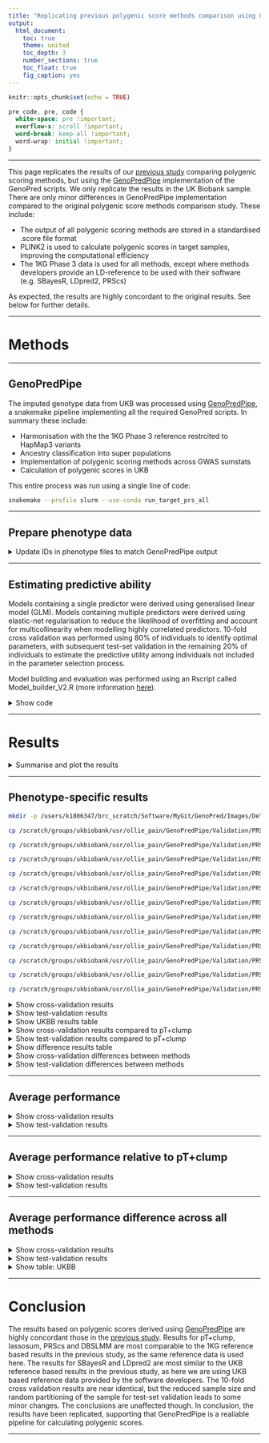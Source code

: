 ```yaml
---
title: "Replicating previous polygenic score methods comparison using GenoPred pipeline (GenoPredPipe)"
output: 
  html_document:
    toc: true
    theme: united
    toc_depth: 3
    number_sections: true
    toc_float: true
    fig_caption: yes
---
```


```r
knitr::opts_chunk$set(echo = TRUE)
```

<style>
p.caption {
  font-size: 1.5em;
}
</style>

```css
pre code, pre, code {
  white-space: pre !important;
  overflow-x: scroll !important;
  word-break: keep-all !important;
  word-wrap: initial !important;
}
```

***

This page replicates the results of our [previous study](https://doi.org/10.1371/journal.pgen.1009021) comparing polygenic scoring methods, but using the [GenoPredPipe](https://github.com/opain/GenoPred/tree/master/GenoPredPipe) implementation of the GenoPred scripts. We only replicate the results in the UK Biobank sample. There are only minor differences in GenoPredPipe implementation compared to the original polygenic score methods comparison study. These include:

* The output of all polygenic scoring methods are stored in a standardised .score file format
* PLINK2 is used to calculate polygenic scores in target samples, improving the computational efficiency
* The 1KG Phase 3 data is used for all methods, except where methods developers provide an LD-reference to be used with their software (e.g. SBayesR, LDpred2, PRScs)

As expected, the results are highly concordant to the original results. See below for further details.

***

# Methods

***

## GenoPredPipe

The imputed genotype data from UKB was processed using [GenoPredPipe](https://github.com/opain/GenoPred/tree/master/GenoPredPipe), a snakemake pipeline implementing all the required GenoPred scripts. In summary these include:

* Harmonisation with the the 1KG Phase 3 reference restrcited to HapMap3 variants
* Ancestry classification into super populations
* Implementation of polygenic scoring methods across GWAS sumstats
* Calculation of polygenic scores in UKB

This entire process was run using a single line of code:

```bash
snakemake --profile slurm --use-conda run_target_prs_all
```

***

## Prepare phenotype data

<details><summary>Update IDs in phenotype files to match GenoPredPipe output</summary>

```r
pheno<-c('Depression', 'Intelligence', 'BMI', 'Height', 'T2D', 'CAD', 'IBD', 'MultiScler', 'RheuArth', 'Breast_Cancer', 'Prostate_Cancer')

library(data.table)
project_specific_ids<-fread('/scratch/datasets/ukbiobank/ukb18177/imputed/wukb18177_imp_chr1_v3_s487296.sample')
project_specific_ids<-project_specific_ids[-1,]
project_specific_ids$row_id<-1:nrow(project_specific_ids)
project_specific_ids<-project_specific_ids[,c('ID_1','row_id'),with=F]

for(pheno_i in pheno){
  pheno_dat<-fread(paste0('/users/k1806347/brc_scratch/Data/UKBB/Phenotype/PRS_comp_subset/UKBB.',pheno_i,'.txt'))
  pheno_col<-names(pheno_dat)[3]
  pheno_dat<-merge(pheno_dat, project_specific_ids, by.x='IID', by.y='ID_1')
  pheno_dat<-pheno_dat[,c('row_id','row_id',pheno_col), with=F]
  names(pheno_dat)<-c('FID','IID',pheno_col)
  fwrite(pheno_dat, paste0('/users/k1806347/brc_scratch/Data/UKBB/Phenotype/PRS_comp_subset/UKBB.',pheno_i,'.rowID.txt'), sep=' ', na='NA')
}

```

</details>

***

## Estimating predictive ability

Models containing a single predictor were derived using generalised linear model (GLM). Models containing multiple predictors were derived using elastic-net regularisation to reduce the likelihood of overfitting and account for multicollinearity when modelling highly correlated predictors. 10-fold cross validation was performed using 80% of individuals to identify optimal parameters, with subsequent test-set validation in the remaining 20% of individuals to estimate the predictive utility among individuals not included in the parameter selection process.

Model building and evaluation was performed using an Rscript called Model_builder_V2.R (more information [here](https://github.com/opain/GenoPred/tree/master/Scripts/Model_builder)).

<details><summary>Show code</summary>
```R
pheno<-c('Depression','Intelligence','BMI','Height','T2D','CAD','IBD','MultiScler','RheuArth','Breast_Cancer','Prostate_Cancer')
gwas<-c('DEPR06','COLL01','BODY04','HEIG03','DIAB05','COAD01','CROH01','SCLE03','RHEU02','BRCA01','PRCA01')

for(i in 1:length(pheno)){
  pred_file<-NULL
  
  # pT+clump (sparse)
  pred_file<-rbind(pred_file,data.frame( predictors=paste0('/scratch/groups/ukbiobank/usr/ollie_pain/GenoPredPipe/output/ukb/prs/EUR/pt_clump/',gwas[i],'/ukb.',gwas[i],'.EUR.profiles'), 
group='pt_clump'))
  
  # lassosum
  pred_file<-rbind(pred_file,data.frame( predictors=paste0('/scratch/groups/ukbiobank/usr/ollie_pain/GenoPredPipe/output/ukb/prs/EUR/lassosum/',gwas[i],'/ukb.',gwas[i],'.EUR.profiles'), 
group='lassosum'))
  
  # PRScs
  pred_file<-rbind(pred_file,data.frame( predictors=paste0('/scratch/groups/ukbiobank/usr/ollie_pain/GenoPredPipe/output/ukb/prs/EUR/prscs/',gwas[i],'/ukb.',gwas[i],'.EUR.profiles'), 
  group='prscs'))

  # SBayesR
  pred_file<-rbind(pred_file,data.frame( predictors=paste0('/scratch/groups/ukbiobank/usr/ollie_pain/GenoPredPipe/output/ukb/prs/EUR/sbayesr/',gwas[i],'/ukb.',gwas[i],'.EUR.profiles'), 
group='sbayesr'))

  # DBSLMM
  pred_file<-rbind(pred_file,data.frame( predictors=paste0('/scratch/groups/ukbiobank/usr/ollie_pain/GenoPredPipe/output/ukb/prs/EUR/dbslmm/',gwas[i],'/ukb.',gwas[i],'.EUR.profiles'), 
group='dbslmm'))

  # LDPred2
  pred_file<-rbind(pred_file,data.frame( predictors=paste0('/scratch/groups/ukbiobank/usr/ollie_pain/GenoPredPipe/output/ukb/prs/EUR/ldpred2/',gwas[i],'/ukb.',gwas[i],'.EUR.profiles'), 
group='ldpred2'))
           
  # Write out list of predictors with groups
  dir.create(paste0('/scratch/groups/ukbiobank/usr/ollie_pain/GenoPredPipe/Validation/',pheno[i]))
  write.table(pred_file, paste0('/scratch/groups/ukbiobank/usr/ollie_pain/GenoPredPipe/Validation/',pheno[i],'/UKBB.w_hm3.',gwas[i],'.EUR-PRSs.AllMethodComp.predictor_groups'), row.names=F, col.names=T, quote=F)
}

```

```bash
# Run Model_builder_V2.R
pheno=$(echo Depression Intelligence BMI Height T2D CAD IBD MultiScler RheuArth Breast_Cancer Prostate_Cancer)
gwas=$(echo DEPR06 COLL01 BODY04 HEIG03 DIAB05 COAD01 CROH01 SCLE03 RHEU02 BRCA01 PRCA01)
prev=$(echo 0.15 NA NA NA 0.05 0.03 0.013 0.00164 0.005 0.125 0.125)

# 1KG reference
for i in $(seq 1 11);do
pheno_i=$(echo ${pheno} | cut -f ${i} -d ' ')
gwas_i=$(echo ${gwas} | cut -f ${i} -d ' ')
prev_i=$(echo ${prev} | cut -f ${i} -d ' ')

sbatch --mem 30G -n 3 -p brc,shared /users/k1806347/brc_scratch/Software/Rscript.sh /users/k1806347/brc_scratch/Software/MyGit/GenoPred/Scripts/Model_builder/Model_builder_V2.R \
  --pheno /users/k1806347/brc_scratch/Data/UKBB/Phenotype/PRS_comp_subset/UKBB.${pheno_i}.rowID.txt \
  --out /scratch/groups/ukbiobank/usr/ollie_pain/GenoPredPipe/Validation/${pheno_i}/UKBB.w_hm3.${gwas_i}.EUR-PRSs.AllMethodComp \
  --n_core 3 \
  --compare_predictors T \
  --assoc T \
  --outcome_pop_prev ${prev_i} \
  --predictors /scratch/groups/ukbiobank/usr/ollie_pain/GenoPredPipe/Validation/${pheno_i}/UKBB.w_hm3.${gwas_i}.EUR-PRSs.AllMethodComp.predictor_groups
done

```
</details>

***

# Results

<details><summary>Summarise and plot the results</summary>

```R

meta_res_eval<-NULL
meta_res_comp<-NULL
meta_res_eval_plots_cross<-list()
meta_res_eval_plots_indep<-list()
meta_res_eval_diff_plots_cross<-list()
meta_res_eval_diff_plots_indep<-list()
meta_res_eval_diff_matrix_cross<-list()
meta_res_eval_diff_matrix_indep<-list()

pheno<-c('Depression','Intelligence','Height','BMI','T2D','CAD','IBD', 'MultiScler','RheuArth','Prostate_Cancer','Breast_Cancer')
gwas<-c('DEPR06','COLL01','HEIG03','BODY04','DIAB05','COAD01','CROH01','SCLE03','RHEU02','PRCA01','BRCA01')

##################
# Organise, make tables and figures for per phenotype results
##################

res_eval<-NULL
res_comp<-NULL
res_eval_plots_cross<-list()
res_eval_plots_indep<-list()
res_eval_diff_plots_cross<-list()
res_eval_diff_plots_indep<-list()
res_eval_diff_matrix_cross<-list()
res_eval_diff_matrix_indep<-list()
for(i in 1:length(pheno)){
  res_eval_i<-read.table(paste0('/scratch/groups/ukbiobank/usr/ollie_pain/GenoPredPipe/Validation/',pheno[i],'/UKBB.w_hm3.',gwas[i],'.EUR-PRSs.AllMethodComp.pred_eval.txt'), header=T, stringsAsFactors=F)

  res_comp_i<-read.table(paste0('/scratch/groups/ukbiobank/usr/ollie_pain/GenoPredPipe/Validation/',pheno[i],'/UKBB.w_hm3.',gwas[i],'.EUR-PRSs.AllMethodComp.pred_comp.txt'), header=T, stringsAsFactors=F)

  # Idenitfy model names for 10FCVal, multi-PRS and pseudoval
  selected_models<-NULL
  
  ##
  # pT+clump (sparse)
  ##
  
  # Identify best pT in 10FCVal
  res_eval_i_per_pT<-res_eval_i[grepl('pt.clump.PredFile', res_eval_i$Model),]
  selected_models<-rbind(selected_models,data.frame(Test='pT+clump.10FCVal', Label=
  res_eval_i_per_pT[res_eval_i_per_pT$CrossVal_R == max(res_eval_i_per_pT$CrossVal_R),]$Model[1]))

  # Identify multi pT
  selected_models<-rbind(selected_models,data.frame(Test='pT+clump.MultiPRS', Label='pt.clump'))

  ##
  # lassosum
  ##
  
  # Identify best pT in 10FCVal
  res_eval_i_per_lassosum<-res_eval_i[grepl('lassosum.PredFile', res_eval_i$Model),]
  selected_models<-rbind(selected_models,data.frame(Test='lassosum.10FCVal', Label=
  res_eval_i_per_lassosum[res_eval_i_per_lassosum$CrossVal_R == max(res_eval_i_per_lassosum$CrossVal_R),]$Model[1]))

  # Identify multi pT
  selected_models<-rbind(selected_models,data.frame(Test='lassosum.MultiPRS', Label='lassosum'))

  # Identify pseudoVal
  lassosum_val<-read.table(paste0('/scratch/groups/ukbiobank/usr/ollie_pain/GenoPredPipe/GenoPred/GenoPredPipe/resources/data/1kg/prs_score_files/lassosum/',gwas[i],'/1KGPhase3.w_hm3.',gwas[i],'.log'), sep='&')
  lassosum_val_s<-as.numeric(gsub('s = ','',lassosum_val$V1[grepl('s = ',lassosum_val$V1)]))
  lassosum_val_lambda<-as.numeric(gsub('lambda =','',lassosum_val$V1[grepl('lambda =',lassosum_val$V1)]))
  lassosum_val_param<-paste0('s',lassosum_val_s,'.lambda',lassosum_val_lambda)
  lassosum_val_param<-substr(lassosum_val_param, 1, nchar(lassosum_val_param)-1) 

  selected_models<-rbind(selected_models,data.frame(Test='lassosum.PseudoVal', Label=res_eval_i[grepl(lassosum_val_param, res_eval_i$Model),]$Model[1]))
  
  ##
  # PRScs
  ##
  
  # Identify best pT in 10FCVal
  res_eval_i_per_PRScs<-res_eval_i[grepl('prscs.PredFile', res_eval_i$Model),]
  res_eval_i_per_PRScs<-res_eval_i_per_PRScs[!grepl('phiauto', res_eval_i_per_PRScs$Model),]
  selected_models<-rbind(selected_models,data.frame(Test='PRScs.10FCVal', Label=res_eval_i_per_PRScs[res_eval_i_per_PRScs$CrossVal_R == max(res_eval_i_per_PRScs$CrossVal_R),]$Model[1]))

  # Identify multi pT
  selected_models<-rbind(selected_models,data.frame(Test='PRScs.MultiPRS', Label='prscs'))

  # Identify pseudoval
  res_eval_i_per_PRScs<-res_eval_i[grepl('prscs.PredFile', res_eval_i$Model),]
  res_eval_i_per_PRScs<-res_eval_i_per_PRScs[grepl('phi.auto', res_eval_i_per_PRScs$Model),]
  selected_models<-rbind(selected_models,data.frame(Test='PRScs.PseudoVal', Label=res_eval_i_per_PRScs$Model[1]))

  ##
  # SBayesR
  ##
  
  # Identify PseudoVal
  selected_models<-rbind(selected_models,data.frame(Test='SBayesR.PseudoVal', Label='sbayesr'))

  ##
  # LDPred2
  ##
  
  # Identify best pT in 10FCVal
  res_eval_i_per_LDPred2<-res_eval_i[grepl('ldpred2.PredFile', res_eval_i$Model),]
  res_eval_i_per_LDPred2<-res_eval_i_per_LDPred2[!grepl('beta.inf|beta.auto', res_eval_i_per_LDPred2$Model),]
  selected_models<-rbind(selected_models,data.frame(Test='LDpred2.10FCVal', Label=res_eval_i_per_LDPred2[res_eval_i_per_LDPred2$CrossVal_R == max(res_eval_i_per_LDPred2$CrossVal_R),]$Model[1]))

  # Identify multi pT
  selected_models<-rbind(selected_models,data.frame(Test='LDpred2.MultiPRS', Label='ldpred2'))

  # Identify pseudoval
  res_eval_i_per_LDPred2<-res_eval_i[grepl('ldpred2.PredFile', res_eval_i$Model),]
  res_eval_i_per_LDPred2<-res_eval_i_per_LDPred2[grepl('beta.inf', res_eval_i_per_LDPred2$Model),]
  selected_models<-rbind(selected_models,data.frame(Test='LDpred2.Inf', Label=res_eval_i_per_LDPred2$Model))

  res_eval_i_per_LDPred2<-res_eval_i[grepl('ldpred2.PredFile', res_eval_i$Model),]
  res_eval_i_per_LDPred2<-res_eval_i_per_LDPred2[grepl('beta.auto', res_eval_i_per_LDPred2$Model),]
  selected_models<-rbind(selected_models,data.frame(Test='LDpred2.PseudoVal', Label=res_eval_i_per_LDPred2$Model))

  ##
  # DBSLMM
  ##
  
  # Identify PseudoVal
  selected_models<-rbind(selected_models,data.frame(Test='DBSLMM.PseudoVal', Label='dbslmm'))

  ##
  # All methods
  ##
  
  selected_models<-rbind(selected_models,data.frame(Test='All.MultiPRS', Label='All'))

  ###
  # Subset selected models and format
  ###
  
  # Eval
  selected_models$Label_2<-paste0(gsub('_group','',selected_models$Label),'_group')
  res_eval_i_select<-res_eval_i[(res_eval_i$Model %in% selected_models$Label_2),]
  res_eval_i_select<-merge(res_eval_i_select, selected_models[c('Test','Label_2')], by.x='Model',by.y='Label_2')
  res_eval_i_select$Phenotype<-pheno[i]
  if(sum(names(res_eval_i_select) == 'CrossVal_OR') == 0){
    res_eval_i_select$CrossVal_OR<-NA
    res_eval_i_select$CrossVal_LowCI<-NA
    res_eval_i_select$CrossVal_HighCI<-NA
    res_eval_i_select$Cross_LiabR2<-NA
    res_eval_i_select$Cross_AUC<-NA
    res_eval_i_select$CrossVal_Ncas<-NA
    res_eval_i_select$CrossVal_Ncon<-NA
    
    res_eval_i_select$IndepVal_OR<-NA
    res_eval_i_select$IndepVal_LowCI<-NA
    res_eval_i_select$IndepVal_HighCI<-NA
    res_eval_i_select$Indep_LiabR2<-NA
    res_eval_i_select$Indep_AUC<-NA
    res_eval_i_select$IndepVal_Ncas<-NA
    res_eval_i_select$IndepVal_Ncon<-NA
  }
  
  res_eval_i_select<-res_eval_i_select[c('Phenotype','Test',"CrossVal_R","CrossVal_R_SE",'CrossVal_OR','CrossVal_LowCI','CrossVal_HighCI','Cross_LiabR2','Cross_AUC','CrossVal_pval','CrossVal_N','CrossVal_Ncas','CrossVal_Ncon',"IndepVal_R","IndepVal_R_SE",'IndepVal_OR','IndepVal_LowCI','IndepVal_HighCI','Indep_LiabR2','Indep_AUC','IndepVal_pval','IndepVal_N','IndepVal_Ncas','IndepVal_Ncon')]
  
  res_eval<-rbind(res_eval,res_eval_i_select)
  
  # Comp
  selected_models$Label_3<-gsub('_group','',selected_models$Label)
  res_comp_i_select<-res_comp_i[(res_comp_i$Model_1 %in% selected_models$Label_3) & (res_comp_i$Model_2 %in% selected_models$Label_3),]
  res_comp_i_select<-merge(res_comp_i_select, selected_models[c('Test','Label_3')], by.x='Model_1',by.y='Label_3')
  names(res_comp_i_select)[names(res_comp_i_select) == 'Test']<-'Model_1_Test'
  res_comp_i_select<-merge(res_comp_i_select, selected_models[c('Test','Label_3')], by.x='Model_2',by.y='Label_3')
  names(res_comp_i_select)[names(res_comp_i_select) == 'Test']<-'Model_2_Test'
  res_comp_i_select$Label<-NULL
  res_comp_i_select$Phenotype<-pheno[i]
  res_comp_i_select<-res_comp_i_select[c('Phenotype','Model_1_Test','Model_2_Test','Model_1_Cross_R','Model_2_Cross_R','Cross_R_diff','Cross_R_diff_pval','Model_1_Indep_R','Model_2_Indep_R','Indep_R_diff','Indep_R_diff_pval')]

  res_comp<-rbind(res_comp,res_comp_i_select)
  
  ###
  # Create plot showing performance of each method
  ###
  
  library(ggplot2)
  library(cowplot)
  
  res_eval_i_select$Method<-gsub('\\..*','',res_eval_i_select$Test)
  res_eval_i_select$Model<-gsub('.*\\.','',res_eval_i_select$Test)
  
  res_eval_i_select$Method<-factor(res_eval_i_select$Method, levels=c('pT+clump','lassosum','PRScs','SBayesR','LDpred2','DBSLMM','All'))
  res_eval_i_select$Model<-factor(res_eval_i_select$Model, levels=c('10FCVal','MultiPRS','PseudoVal','Inf'))
  
  res_eval_plots_cross[[pheno[i]]] <- ggplot( res_eval_i_select, aes(x=Method, y=CrossVal_R, fill=Model)) +
                        geom_bar(stat="identity", position=position_dodge(preserve = "single"), width = 0.7) +
                        geom_errorbar(aes(ymin=CrossVal_R-CrossVal_R_SE, ymax=CrossVal_R+CrossVal_R_SE), width=.2, position=position_dodge(width = 0.7, preserve = "single")) +
                        labs(y="Correlation (SE)", x='', title=pheno[i]) +
                        coord_cartesian(ylim=c(min(res_eval_i_select$CrossVal_R[res_eval_i_select$Phenotype==pheno[i]])-0.02, max(res_eval_i_select$CrossVal_R[res_eval_i_select$Phenotype==pheno[i]])+0.025), clip="on") +
                        theme_half_open() +
              				  theme(axis.text.x = element_text(angle = 45, hjust = 1)) +
                        background_grid(major = 'y', minor = 'y') +
                        theme(legend.position="top", legend.title = element_blank(), legend.box="vertical", legend.margin=margin()) +
                        guides(fill=guide_legend(nrow=2))
              				  
  res_eval_plots_indep[[pheno[i]]] <- ggplot( res_eval_i_select, aes(x=Method, y=IndepVal_R, fill=Model)) +
                        geom_bar(stat="identity", position=position_dodge(preserve = "single"), width = 0.7) +
                        geom_errorbar(aes(ymin=IndepVal_R-IndepVal_R_SE, ymax=IndepVal_R+IndepVal_R_SE), width=.2, position=position_dodge(width = 0.7, preserve = "single")) +
                        labs(y="Correlation (SE)", x='', title=pheno[i]) +
                        coord_cartesian(ylim=c(min(res_eval_i_select$IndepVal_R[res_eval_i_select$Phenotype==pheno[i]])-0.02, max(res_eval_i_select$IndepVal_R[res_eval_i_select$Phenotype==pheno[i]])+0.025), clip="on") +
                        theme_half_open() +
              				  theme(axis.text.x = element_text(angle = 45, hjust = 1)) +
                        background_grid(major = 'y', minor = 'y') +
                        theme(legend.position="top", legend.title = element_blank(), legend.box="vertical", legend.margin=margin()) +
                        guides(fill=guide_legend(nrow=2))

  ###
  # Create plot showing performance of each method compared to pT+clump
  ###

  res_eval_i_select$CrossVal_R_diff<-res_eval_i_select$CrossVal_R-res_eval_i_select$CrossVal_R[res_eval_i_select$Test == "pT+clump.10FCVal"]
  
  res_eval_diff_plots_cross[[pheno[i]]] <- ggplot( res_eval_i_select, aes(x=Method, y=CrossVal_R_diff, fill=Model)) +
                        geom_bar(stat="identity", position=position_dodge(preserve = "single"), width = 0.7) +
                        geom_errorbar(aes(ymin=CrossVal_R_diff-CrossVal_R_SE, ymax=CrossVal_R_diff+CrossVal_R_SE), width=.2, position=position_dodge(width = 0.7, preserve = "single")) +
                        labs(y="Correlation (SE)", x='', title=pheno[i]) +
                        coord_cartesian(ylim=c(min(res_eval_i_select$CrossVal_R_diff[res_eval_i_select$Phenotype==pheno[i]])-0.02, max(res_eval_i_select$CrossVal_R_diff[res_eval_i_select$Phenotype==pheno[i]])+0.025), clip="on") +
                        theme_half_open() +
              				  theme(axis.text.x = element_text(angle = 45, hjust = 1)) +
                        background_grid(major = 'y', minor = 'y') +
                        theme(legend.position="top", legend.title = element_blank(), legend.box="vertical", legend.margin=margin()) +
                        guides(fill=guide_legend(nrow=2))
  
  res_eval_i_select$IndepVal_R_diff<-res_eval_i_select$IndepVal_R-res_eval_i_select$IndepVal_R[res_eval_i_select$Test == "pT+clump.10FCVal"]
            				  
  res_eval_diff_plots_indep[[pheno[i]]] <- ggplot( res_eval_i_select, aes(x=Method, y=IndepVal_R_diff, fill=Model)) +
                        geom_bar(stat="identity", position=position_dodge(preserve = "single"), width = 0.7) +
                        geom_errorbar(aes(ymin=IndepVal_R_diff-IndepVal_R_SE, ymax=IndepVal_R_diff+IndepVal_R_SE), width=.2, position=position_dodge(width = 0.7, preserve = "single")) +
                        labs(y="Correlation (SE)", x='', title=pheno[i]) +
                        coord_cartesian(ylim=c(min(res_eval_i_select$IndepVal_R_diff[res_eval_i_select$Phenotype==pheno[i]])-0.02, max(res_eval_i_select$IndepVal_R_diff[res_eval_i_select$Phenotype==pheno[i]])+0.025), clip="on") +
                        theme_half_open() +
              				  theme(axis.text.x = element_text(angle = 45, hjust = 1)) +
                        background_grid(major = 'y', minor = 'y') +
                        theme(legend.position="top", legend.title = element_blank(), legend.box="vertical", legend.margin=margin()) +
                        guides(fill=guide_legend(nrow=2))

  ###
  # Create plot showing matrix of differences with significance
  ###

  library(reshape2)
  
  res_comp_i_select$Cross_R_diff[res_comp_i_select$Model_1_Test == res_comp_i_select$Model_2_Test]<-NA
  res_comp_i_select$Indep_R_diff[res_comp_i_select$Model_1_Test == res_comp_i_select$Model_2_Test]<-NA

  res_comp_i_select$Cross_R_diff_catagory<-'NA'
  res_comp_i_select$Cross_R_diff_catagory[res_comp_i_select$Cross_R_diff < -0.002]<-'-0.025 - -0.002'
  res_comp_i_select$Cross_R_diff_catagory[res_comp_i_select$Cross_R_diff < -0.025]<-'-0.08 - -0.025'
  res_comp_i_select$Cross_R_diff_catagory[res_comp_i_select$Cross_R_diff < -0.08]<-'< -0.08'
  res_comp_i_select$Cross_R_diff_catagory[res_comp_i_select$Cross_R_diff > -0.002 & res_comp_i_select$Cross_R_diff < 0.002]<-'-0.002 - 0.002'
  res_comp_i_select$Cross_R_diff_catagory[res_comp_i_select$Cross_R_diff > 0.002]<-'0.002 - 0.025'
  res_comp_i_select$Cross_R_diff_catagory[res_comp_i_select$Cross_R_diff > 0.025]<-'0.025 - 0.08'
  res_comp_i_select$Cross_R_diff_catagory[res_comp_i_select$Cross_R_diff > 0.08]<-'> 0.08'
  
  res_comp_i_select$Cross_R_diff_catagory<-factor(res_comp_i_select$Cross_R_diff_catagory, level=rev(c('< -0.08','-0.08 - -0.025','-0.025 - -0.002','-0.002 - 0.002','0.002 - 0.025','0.025 - 0.08','> 0.08')))

  res_comp_i_select$Indep_R_diff_catagory<-'NA'
  res_comp_i_select$Indep_R_diff_catagory[res_comp_i_select$Indep_R_diff < -0.002]<-'-0.025 - -0.002'
  res_comp_i_select$Indep_R_diff_catagory[res_comp_i_select$Indep_R_diff < -0.025]<-'-0.08 - -0.025'
  res_comp_i_select$Indep_R_diff_catagory[res_comp_i_select$Indep_R_diff < -0.08]<-'< -0.08'
  res_comp_i_select$Indep_R_diff_catagory[res_comp_i_select$Indep_R_diff > -0.002 & res_comp_i_select$Indep_R_diff < 0.002]<-'-0.002 - 0.002'
  res_comp_i_select$Indep_R_diff_catagory[res_comp_i_select$Indep_R_diff > 0.002]<-'0.002 - 0.025'
  res_comp_i_select$Indep_R_diff_catagory[res_comp_i_select$Indep_R_diff > 0.025]<-'0.025 - 0.08'
  res_comp_i_select$Indep_R_diff_catagory[res_comp_i_select$Indep_R_diff > 0.08]<-'> 0.08'
  
  res_comp_i_select$Indep_R_diff_catagory<-factor(res_comp_i_select$Indep_R_diff_catagory, level=rev(c('< -0.08','-0.08 - -0.025','-0.025 - -0.002','-0.002 - 0.002','0.002 - 0.025','0.025 - 0.08','> 0.08')))

  res_comp_i_select$cross_star<-' '
  res_comp_i_select$cross_star[res_comp_i_select$Cross_R_diff_pval < 0.05]<-'*'
  res_comp_i_select$cross_star[res_comp_i_select$Cross_R_diff_pval < 1e-3]<-'**'
  res_comp_i_select$cross_star[res_comp_i_select$Cross_R_diff_pval < 1e-6]<-'***'

  res_comp_i_select$indep_star<-' '
  res_comp_i_select$indep_star[res_comp_i_select$Indep_R_diff_pval < 0.05]<-'*'
  res_comp_i_select$indep_star[res_comp_i_select$Indep_R_diff_pval < 1e-3]<-'**'
  res_comp_i_select$indep_star[res_comp_i_select$Indep_R_diff_pval < 1e-6]<-'***'

  
  library(RColorBrewer)
  res_eval_diff_matrix_cross[[pheno[i]]]<-ggplot(data = res_comp_i_select, aes(Model_2_Test, Model_1_Test, fill=Cross_R_diff_catagory))+
   geom_tile(color = "white")+
   labs(y='Test', x='Comparison', title=pheno[i], fill='R difference') +
    theme_minimal()+ 
   theme(axis.text.x = element_text(angle = 45, vjust = 1, 
      size = 8, hjust = 1))+
   coord_fixed() +
  geom_text(data=res_comp_i_select, aes(Model_2_Test, Model_1_Test, label = cross_star), color = "black", size = 4, angle = 0, vjust=0.8) +
  scale_fill_brewer(breaks = levels(res_comp_i_select$Indep_R_diff_catagory), palette = "RdBu", drop=F, na.value='grey')

  res_eval_diff_matrix_indep[[pheno[i]]]<-ggplot(data = res_comp_i_select, aes(Model_2_Test, Model_1_Test, fill=Indep_R_diff_catagory))+
   geom_tile(color = "white")+
   labs(y='Test', x='Comparison', title=pheno[i], fill='R difference') +
   theme_minimal()+ 
   theme(axis.text.x = element_text(angle = 45, vjust = 1, 
   size = 8, hjust = 1))+
   coord_fixed() +
  geom_text(data=res_comp_i_select, aes(Model_2_Test, Model_1_Test, label = indep_star), color = "black", size = 4, angle = 0, vjust=0.8) +
  scale_fill_brewer(breaks = levels(res_comp_i_select$Indep_R_diff_catagory), palette = "RdBu", drop=F, na.value='grey')
}

write.csv(res_eval, '/scratch/groups/ukbiobank/usr/ollie_pain/GenoPredPipe/Validation/PRS_method_comp_GenoPredPipe.csv', row.names=F, quote=F)

write.csv(res_comp, '/scratch/groups/ukbiobank/usr/ollie_pain/GenoPredPipe/Validation/PRS_method_comp_GenoPredPipe_diff.csv', row.names=F, quote=F)

png('/scratch/groups/ukbiobank/usr/ollie_pain/GenoPredPipe/Validation/PRS_method_comp_CrossVal_GenoPredPipe.png', units='px', res=300, width=2450, height=1000*ceiling(length(res_eval_plots_cross)/2))
print(plot_grid(plotlist=res_eval_plots_cross, ncol = 2))
dev.off()

png('/scratch/groups/ukbiobank/usr/ollie_pain/GenoPredPipe/Validation/PRS_method_comp_IndepVal_GenoPredPipe.png', units='px', res=300, width=2450, height=1000*ceiling(length(res_eval_plots_cross)/2))
print(plot_grid(plotlist=res_eval_plots_indep, ncol = 2))
dev.off()

png('/scratch/groups/ukbiobank/usr/ollie_pain/GenoPredPipe/Validation/PRS_method_comp_pTDiff_CrossVal_GenoPredPipe.png', units='px', res=300, width=2450, height=1000*ceiling(length(res_eval_plots_cross)/2))
print(plot_grid(plotlist=res_eval_diff_plots_cross, ncol = 2))
dev.off()

png('/scratch/groups/ukbiobank/usr/ollie_pain/GenoPredPipe/Validation/PRS_method_comp_pTDiff_IndepVal_GenoPredPipe.png', units='px', res=300, width=2450, height=1000*ceiling(length(res_eval_plots_cross)/2))
print(plot_grid(plotlist=res_eval_diff_plots_indep, ncol = 2))
dev.off()

png('/scratch/groups/ukbiobank/usr/ollie_pain/GenoPredPipe/Validation/PRS_method_comp_GenoPredPipe_diff_CrossVal.png', units='px', res=300, width=2450, height=1750*length(res_eval_diff_matrix_cross))
print(plot_grid(plotlist=res_eval_diff_matrix_cross, ncol = 1))
dev.off()

png('/scratch/groups/ukbiobank/usr/ollie_pain/GenoPredPipe/Validation/PRS_method_comp_GenoPredPipe_diff_IndepVal.png', units='px', res=300, width=2450, height=1750*length(res_eval_diff_matrix_cross))
print(plot_grid(plotlist=res_eval_diff_matrix_indep, ncol = 1))
dev.off()

###################
# Average results across phenotypes, creates tables and figures
###################

res_eval$Method<-gsub('\\..*','',res_eval$Test)
res_eval$Model<-gsub('.*\\.','',res_eval$Test)

res_eval$Phenotype<-factor(res_eval$Phenotype, level=unique(res_eval$Phenotype))
res_eval$Method<-factor(res_eval$Method, level=c("pT+clump",'lassosum','PRScs','SBayesR','LDpred2','DBSLMM','All'))
res_eval$Model<-factor(res_eval$Model, level=c('10FCVal','MultiPRS','PseudoVal','Inf'))

res_eval<-res_eval[order(res_eval$Phenotype, res_eval$Method, res_eval$Model),]

library(data.table)

for(pheno_i in 1:length(pheno)){
  if(pheno_i==1){
    pheno_i_dat<-fread(paste0('/users/k1806347/brc_scratch/Data/UKBB/Phenotype/PRS_comp_subset/UKBB.',pheno[pheno_i],'.rowID.txt'))
    names(pheno_i_dat)[3]<-pheno[pheno_i]
    pheno_dat<-pheno_i_dat
  } else {
    pheno_i_dat<-fread(paste0('/users/k1806347/brc_scratch/Data/UKBB/Phenotype/PRS_comp_subset/UKBB.',pheno[pheno_i],'.rowID.txt'))
    names(pheno_i_dat)[3]<-pheno[pheno_i]
    pheno_dat<-merge(pheno_dat, pheno_i_dat, by=c('FID','IID'), all=T)
  }
}

# Calculate corelation between all phenotypes
cors<-abs(cor(as.matrix(pheno_dat[,-1:-2]), use='p'))
cors<-cors[unique(res_eval$Phenotype,),unique(res_eval$Phenotype,)]
cors[is.na(cors)]<-0

# Run aggregate function
library(MAd)
meta_res_eval<-NULL
for(i in unique(res_eval$Test)){
  res_eval_i<-res_eval[res_eval$Test == i,]
  res_eval_i$Sample<-'Target'
  
  cors_i<-cors[(dimnames(cors)[[1]] %in% res_eval_i$Phenotype),(dimnames(cors)[[1]] %in% res_eval_i$Phenotype)]

  CrossVal_agg_res_eval_i<-agg(id=Sample, es=CrossVal_R, var=CrossVal_R_SE^2, cor=cors_i, method="BHHR", mod=NULL, data=res_eval_i)
  IndepVal_agg_res_eval_i<-agg(id=Sample, es=IndepVal_R, var=IndepVal_R_SE^2, cor=cors_i, method="BHHR", mod=NULL, data=res_eval_i)

  meta_res_eval<-rbind(meta_res_eval, data.frame(  Test=i,
                                         CrossVal_R=CrossVal_agg_res_eval_i$es[1],
                                         CrossVal_R_SE=sqrt(CrossVal_agg_res_eval_i$var[1]),
                                         IndepVal_R=IndepVal_agg_res_eval_i$es[1],
                                         IndepVal_R_SE=sqrt(IndepVal_agg_res_eval_i$var[1])))
}

# Calculate difference between methods and p-value using aggregate
# Truncate difference p-values to stop 0 values
res_comp$Cross_R_diff_pval[res_comp$Cross_R_diff_pval == 0]<-1e-320
res_comp$Indep_R_diff_pval[res_comp$Indep_R_diff_pval == 0]<-1e-320

meta_res_diff<-NULL
for(i in unique(res_eval$Test)){
  for(k in unique(res_eval$Test)){
    meta_res_eval_i<-meta_res_eval[meta_res_eval$Test == i,]
    meta_res_eval_k<-meta_res_eval[meta_res_eval$Test == k,]

    res_comp_i_k<-res_comp[res_comp$Model_1_Test == i & res_comp$Model_2_Test == k,]
    
    # Calculate diff SE based on p-value
    for(j in 1:dim(res_comp_i_k)[1]){
      if(res_comp_i_k$Cross_R_diff_pval[j] == 1){
        res_comp_i_k$Cross_R_diff_pval[j]<-1-0.001
      }
      if(res_comp_i_k$Indep_R_diff_pval[j] == 1){
        res_comp_i_k$Indep_R_diff_pval[j]<-1-0.001
      }
    }

    res_comp_i_k$Cross_R_diff_z<-qnorm(res_comp_i_k$Cross_R_diff_pval/2)
    res_comp_i_k$Cross_R_diff_SE<-res_comp_i_k$Cross_R_diff/res_comp_i_k$Cross_R_diff_z

    res_comp_i_k$Indep_R_diff_z<-qnorm(res_comp_i_k$Indep_R_diff_pval/2)
    res_comp_i_k$Indep_R_diff_SE<-res_comp_i_k$Indep_R_diff/res_comp_i_k$Indep_R_diff_z
    
    res_comp_i_k$Sample<-'A'
    
    cors_i<-cors[(dimnames(cors)[[1]] %in% res_comp_i_k$Phenotype),(dimnames(cors)[[1]] %in% res_comp_i_k$Phenotype)]

    CrossVal_agg_res_comp_i_k<-agg(id=Sample, es=Cross_R_diff, var=Cross_R_diff_SE^2, cor=cors_i, method="BHHR", mod=NULL, data=res_comp_i_k)
    
    IndepVal_agg_res_eval_i<-agg(id=Sample, es=Indep_R_diff, var=Indep_R_diff_SE^2, cor=cors_i, method="BHHR", mod=NULL, data=res_comp_i_k)
  
    meta_res_diff<-rbind(meta_res_diff, data.frame(Test_ref=i,
                                                   Test_targ=k,
                                                   CrossVal_R_diff=CrossVal_agg_res_comp_i_k$es[1],
                                                   CrossVal_R_diff_SE=sqrt(CrossVal_agg_res_comp_i_k$var[1]),
                                                   IndepVal_R_diff=IndepVal_agg_res_eval_i$es[1],
                                                   IndepVal_R_diff_SE=sqrt(IndepVal_agg_res_eval_i$var[1])))
  }
}
                                         
meta_res_diff$CrossVal_R_diff_Z<-meta_res_diff$CrossVal_R_diff/meta_res_diff$CrossVal_R_diff_SE
meta_res_diff$CrossVal_R_diff_P<-2*pnorm(-abs(meta_res_diff$CrossVal_R_diff_Z))              
meta_res_diff$IndepVal_R_diff_Z<-meta_res_diff$IndepVal_R_diff/meta_res_diff$IndepVal_R_diff_SE
meta_res_diff$IndepVal_R_diff_P<-2*pnorm(-abs(meta_res_diff$IndepVal_R_diff_Z))              
meta_res_diff<-meta_res_diff[,c("Test_ref","Test_targ","CrossVal_R_diff","CrossVal_R_diff_Z","CrossVal_R_diff_P","IndepVal_R_diff","IndepVal_R_diff_Z","IndepVal_R_diff_P")]

meta_res_diff$CrossVal_R_diff_Z[meta_res_diff$CrossVal_R_diff == 0]<-0
meta_res_diff$CrossVal_R_diff_P[meta_res_diff$CrossVal_R_diff == 0]<-1
meta_res_diff$IndepVal_R_diff_Z[meta_res_diff$IndepVal_R_diff == 0]<-0
meta_res_diff$IndepVal_R_diff_P[meta_res_diff$IndepVal_R_diff == 0]<-1

# Calculate percentage improvement
meta_res_diff$CrossVal_R_diff_perc<-NA
for(i in unique(meta_res_diff$Test_ref)){
  meta_res_diff$CrossVal_R_diff_perc[meta_res_diff$Test_ref == i]<-meta_res_diff$CrossVal_R_diff[meta_res_diff$Test_ref == i]/meta_res_eval$CrossVal_R[meta_res_eval$Test == i]*100
}

meta_res_diff$IndepVal_R_diff_perc<-NA
for(i in unique(meta_res_diff$Test_ref)){
  meta_res_diff$IndepVal_R_diff_perc[meta_res_diff$Test_ref == i]<-meta_res_diff$IndepVal_R_diff[meta_res_diff$Test_ref == i]/meta_res_eval$IndepVal_R[meta_res_eval$Test == i]*100
}

write.csv(meta_res_eval, '/scratch/groups/ukbiobank/usr/ollie_pain/GenoPredPipe/Validation/PRS_method_comp_GenoPredPipe_meta.csv', row.names=F, quote=F)

meta_res_diff<-meta_res_diff[,c("Test_ref","Test_targ","CrossVal_R_diff",'CrossVal_R_diff_perc',"CrossVal_R_diff_Z","CrossVal_R_diff_P","IndepVal_R_diff",'IndepVal_R_diff_perc',"IndepVal_R_diff_Z","IndepVal_R_diff_P")]    

write.csv(meta_res_diff, '/scratch/groups/ukbiobank/usr/ollie_pain/GenoPredPipe/Validation/PRS_method_comp_GenoPredPipe_diff_meta.csv', row.names=F, quote=F)

###
# Create plot showing performance of each method
###

# To avoid unequal groups, insert NA for missing Model/Method pairs
meta_res_eval$Method<-gsub('\\..*','',meta_res_eval$Test)
meta_res_eval$Model<-gsub('.*\\.','',meta_res_eval$Test)

meta_res_eval$Method<-factor(meta_res_eval$Method, levels=c("pT+clump",'lassosum','PRScs','SBayesR','LDpred2','DBSLMM','All'))
meta_res_eval$Model<-factor(meta_res_eval$Model, levels=c('10FCVal','MultiPRS','PseudoVal','Inf'))

for(i in unique(meta_res_eval$Method)){
  for(k in unique(meta_res_eval$Model)){
    if(dim(meta_res_eval[meta_res_eval$Method == i & meta_res_eval$Model == k,])[1] > 0){
      next
    } else {
      dud<-data.frame(Test=NA,
                      CrossVal_R=NA,
                      CrossVal_R_SE=NA,
                      IndepVal_R=NA,
                      IndepVal_R_SE=NA,
                      Method=i,
                      Model=k)
      meta_res_eval<-rbind(meta_res_eval,dud)
    }
  }
}

res_eval<-res_eval[,c('Phenotype','Test','CrossVal_R','IndepVal_R','Method','Model')]

for(i in unique(res_eval$Method)){
  for(k in unique(res_eval$Model)){
    if(dim(res_eval[res_eval$Method == i & res_eval$Model == k,])[1] > 0){
      next
    } else {
      dud<-data.frame(Phenotype=NA,
                      Test=paste0(i,'.',k),
                      CrossVal_R=NA,
                      IndepVal_R=NA,
                      Method=i,
                      Model=k)
      res_eval<-rbind(res_eval,dud)
    }
  }
}

library(ggplot2)
library(cowplot)

meta_res_eval_plots_cross <- ggplot( meta_res_eval, aes(x=Method, y=CrossVal_R, fill=Model)) +
                      geom_bar(stat="identity", position=position_dodge(preserve = "single"), width = 0.7) +
                      geom_errorbar(aes(ymin=CrossVal_R-CrossVal_R_SE, ymax=CrossVal_R+CrossVal_R_SE), width=.2, position=position_dodge(width = 0.7, preserve = "single")) +
                      labs(y="Correlation (SE)", x='') +
                      theme_half_open() +
            				  theme(axis.text.x = element_text(angle = 45, hjust = 1)) + 
            				  geom_vline(xintercept = 1.5, linetype="dotted") +
            				  geom_vline(xintercept = 2.5, linetype="dotted") + 
            				  geom_vline(xintercept = 3.5, linetype="dotted") + 
            				  geom_vline(xintercept = 4.5, linetype="dotted") + 
            				  geom_vline(xintercept = 5.5, linetype="dotted") +
            				  geom_vline(xintercept = 6.5, linetype="dotted") +
            				  geom_vline(xintercept = 7.5, linetype="dotted") +
            				  geom_vline(xintercept = 8.5, linetype="dotted") +
                      background_grid(major = 'y', minor = 'y')

meta_res_eval_plots_indep <- ggplot( meta_res_eval, aes(x=Method, y=IndepVal_R, fill=Model)) +
                      geom_bar(stat="identity", position=position_dodge(preserve = "single"), width = 0.7) +
                      geom_errorbar(aes(ymin=IndepVal_R-IndepVal_R_SE, ymax=IndepVal_R+IndepVal_R_SE), width=.2, position=position_dodge(width = 0.7, preserve = "single")) +
                      labs(y="Correlation (SE)", x='') +
                      theme_half_open() +
            				  theme(axis.text.x = element_text(angle = 45, hjust = 1)) + 
            				  geom_vline(xintercept = 1.5, linetype="dotted") +
            				  geom_vline(xintercept = 2.5, linetype="dotted") + 
            				  geom_vline(xintercept = 3.5, linetype="dotted") + 
            				  geom_vline(xintercept = 4.5, linetype="dotted") + 
            				  geom_vline(xintercept = 5.5, linetype="dotted") +
            				  geom_vline(xintercept = 6.5, linetype="dotted") +
            				  geom_vline(xintercept = 7.5, linetype="dotted") +
            				  geom_vline(xintercept = 8.5, linetype="dotted") +
                      background_grid(major = 'y', minor = 'y')

meta_res_eval_plots_cross<-meta_res_eval_plots_cross + coord_cartesian(ylim=c(0,0.25), clip="on")
meta_res_eval_plots_indep<-meta_res_eval_plots_indep + coord_cartesian(ylim=c(0,0.25), clip="on")

###
# Create plot showing performance of each method compared to pT+clump
###

# Calculate differences at the average and phenotype specific level
meta_res_eval$CrossVal_R_diff<-meta_res_eval$CrossVal_R-meta_res_eval$CrossVal_R[which(meta_res_eval$Test == "pT+clump.10FCVal")]

meta_res_eval$IndepVal_R_diff<-meta_res_eval$IndepVal_R-meta_res_eval$IndepVal_R[which(meta_res_eval$Test == "pT+clump.10FCVal")]

res_eval$CrossVal_R_diff<-NA
res_eval$IndepVal_R_diff<-NA
for(i in pheno){
    res_eval$CrossVal_R_diff[which(res_eval$Phenotype == i)]<-res_eval$CrossVal_R[which(res_eval$Phenotype == i)]-res_eval$CrossVal_R[which(res_eval$Test == "pT+clump.10FCVal" & res_eval$Phenotype == i)]

    res_eval$IndepVal_R_diff[which(res_eval$Phenotype == i)]<-res_eval$IndepVal_R[which(res_eval$Phenotype == i)]-res_eval$IndepVal_R[which(res_eval$Test == "pT+clump.10FCVal" & res_eval$Phenotype == i)]
}

meta_res_eval_diff_plots_cross <- ggplot( meta_res_eval, aes(x=Method, y=CrossVal_R_diff, fill=Model)) +
                      geom_point(data=res_eval, mapping=aes(x=Method, y=CrossVal_R_diff, colour=Model), position=position_jitterdodge(jitter.width = 0.4, dodge.width = 0.7), alpha=0.3) +
                    geom_errorbar(aes(ymin=CrossVal_R_diff-CrossVal_R_SE, ymax=CrossVal_R_diff+CrossVal_R_SE), width=0.9, position=position_dodge(width = 0.7)) +
                      geom_point(stat="identity", position=position_dodge(0.7), size=2, shape=23, colour='black') +
                      labs(y="Difference in\nCorrelations (SE)", x='') +
                      theme_half_open() +
            				  theme(axis.text.x = element_text(angle = 45, hjust = 1)) + 
            				  geom_vline(xintercept = 1.5, linetype="dotted") +
            				  geom_vline(xintercept = 2.5, linetype="dotted") + 
            				  geom_vline(xintercept = 3.5, linetype="dotted") + 
            				  geom_vline(xintercept = 4.5, linetype="dotted") + 
            				  geom_vline(xintercept = 5.5, linetype="dotted") +
            				  geom_vline(xintercept = 6.5, linetype="dotted") +
            				  geom_vline(xintercept = 7.5, linetype="dotted") +
            				  geom_vline(xintercept = 8.5, linetype="dotted") +
                      background_grid(major = 'y', minor = 'y') +
                      ylim(c(-0.08,0.12))
          				  
meta_res_eval_diff_plots_indep <- ggplot(meta_res_eval, aes(x=Method, y=IndepVal_R_diff, fill=Model)) +
                      geom_point(data=res_eval, mapping=aes(x=Method, y=IndepVal_R_diff, colour=Model), position=position_jitterdodge(jitter.width = 0.4, dodge.width = 1), alpha=0.3) +
                      geom_errorbar(aes(ymin=IndepVal_R_diff-IndepVal_R_SE, ymax=IndepVal_R_diff+IndepVal_R_SE), width=0.9, position=position_dodge(width = 1)) +
                      geom_point(stat="identity", position=position_dodge(1), size=2, shape=23, colour='black') +
                      labs(y="Difference in\nCorrelations (SE)", x='') +
                      theme_half_open() +
            				  theme(axis.text.x = element_text(angle = 45, hjust = 1)) + 
            				  geom_vline(xintercept = 1.5, linetype="dotted") +
            				  geom_vline(xintercept = 2.5, linetype="dotted") + 
            				  geom_vline(xintercept = 3.5, linetype="dotted") + 
            				  geom_vline(xintercept = 4.5, linetype="dotted") + 
            				  geom_vline(xintercept = 5.5, linetype="dotted") +
            				  geom_vline(xintercept = 6.5, linetype="dotted") +
            				  geom_vline(xintercept = 7.5, linetype="dotted") +
            				  geom_vline(xintercept = 8.5, linetype="dotted") +
                      background_grid(major = 'y', minor = 'y') +
                      ylim(c(-0.08,0.12))

###
# Create plot showing matrix of differences with significance
###

library(reshape2)

meta_res_diff$CrossVal_R_diff[meta_res_diff$Test_ref == meta_res_diff$Test_targ]<-NA
meta_res_diff$IndepVal_R_diff[meta_res_diff$Test_ref == meta_res_diff$Test_targ]<-NA

meta_res_diff$Cross_R_diff_catagory<-'NA'
meta_res_diff$Cross_R_diff_catagory[meta_res_diff$CrossVal_R_diff < -0.002]<-'-0.025 - -0.002'
meta_res_diff$Cross_R_diff_catagory[meta_res_diff$CrossVal_R_diff < -0.025]<-'-0.08 - -0.025'
meta_res_diff$Cross_R_diff_catagory[meta_res_diff$CrossVal_R_diff < -0.08]<-'< -0.08'
meta_res_diff$Cross_R_diff_catagory[meta_res_diff$CrossVal_R_diff > -0.002 & meta_res_diff$CrossVal_R_diff < 0.002]<-'-0.002 - 0.002'
meta_res_diff$Cross_R_diff_catagory[meta_res_diff$CrossVal_R_diff > 0.002]<-'0.002 - 0.025'
meta_res_diff$Cross_R_diff_catagory[meta_res_diff$CrossVal_R_diff > 0.025]<-'0.025 - 0.08'
meta_res_diff$Cross_R_diff_catagory[meta_res_diff$CrossVal_R_diff > 0.08]<-'> 0.08'

meta_res_diff$Cross_R_diff_catagory<-factor(meta_res_diff$Cross_R_diff_catagory, level=rev(c('< -0.08','-0.08 - -0.025','-0.025 - -0.002','-0.002 - 0.002','0.002 - 0.025','0.025 - 0.08','> 0.08')))

meta_res_diff$Indep_R_diff_catagory<-'NA'
meta_res_diff$Indep_R_diff_catagory[meta_res_diff$IndepVal_R_diff < -0.002]<-'-0.025 - -0.002'
meta_res_diff$Indep_R_diff_catagory[meta_res_diff$IndepVal_R_diff < -0.025]<-'-0.08 - -0.025'
meta_res_diff$Indep_R_diff_catagory[meta_res_diff$IndepVal_R_diff < -0.08]<-'< -0.08'
meta_res_diff$Indep_R_diff_catagory[meta_res_diff$IndepVal_R_diff > -0.002 & meta_res_diff$IndepVal_R_diff < 0.002]<-'-0.002 - 0.002'
meta_res_diff$Indep_R_diff_catagory[meta_res_diff$IndepVal_R_diff > 0.002]<-'0.002 - 0.025'
meta_res_diff$Indep_R_diff_catagory[meta_res_diff$IndepVal_R_diff > 0.025]<-'0.025 - 0.08'
meta_res_diff$Indep_R_diff_catagory[meta_res_diff$IndepVal_R_diff > 0.08]<-'> 0.08'

meta_res_diff$Indep_R_diff_catagory<-factor(meta_res_diff$Indep_R_diff_catagory, level=rev(c('< -0.08','-0.08 - -0.025','-0.025 - -0.002','-0.002 - 0.002','0.002 - 0.025','0.025 - 0.08','> 0.08')))

meta_res_diff$cross_star<-' '
meta_res_diff$cross_star[meta_res_diff$CrossVal_R_diff_P < 0.05]<-'*'
meta_res_diff$cross_star[meta_res_diff$CrossVal_R_diff_P < 1e-3]<-'**'
meta_res_diff$cross_star[meta_res_diff$CrossVal_R_diff_P < 1e-6]<-'***'

meta_res_diff$indep_star<-' '
meta_res_diff$indep_star[meta_res_diff$IndepVal_R_diff_P < 0.05]<-'*'
meta_res_diff$indep_star[meta_res_diff$IndepVal_R_diff_P < 1e-3]<-'**'
meta_res_diff$indep_star[meta_res_diff$IndepVal_R_diff_P < 1e-6]<-'***'

library(RColorBrewer)
meta_res_eval_diff_matrix_cross<-ggplot(data = meta_res_diff, aes(Test_targ, Test_ref, fill=Cross_R_diff_catagory))+
 geom_tile(color = "white")+
 labs(y='Test', x='Comparison', fill='R difference') +
  theme_minimal()+ 
 theme(axis.text.x = element_text(angle = 45, vjust = 1, 
    size = 8, hjust = 1)) +
 coord_fixed() +
geom_text(data=meta_res_diff, aes(Test_ref, Test_targ, label = cross_star), color = "black", size = 4, angle = 0, vjust=0.8) +
  scale_fill_brewer(breaks = levels(meta_res_diff$Cross_R_diff_catagory), palette = "RdBu", drop=F, na.value='grey')

meta_res_eval_diff_matrix_indep<-ggplot(data = meta_res_diff, aes(Test_targ, Test_ref, fill=Indep_R_diff_catagory))+
 geom_tile(color = "white")+
 labs(y='Test', x='Comparison', fill='R difference') +
  theme_minimal()+ 
 theme(axis.text.x = element_text(angle = 45, vjust = 1, 
    size = 8, hjust = 1))+
 coord_fixed() +
geom_text(data=meta_res_diff, aes(Test_targ, Test_ref, label = indep_star), color = "black", size = 4, angle = 0, vjust=0.8) +
  scale_fill_brewer(breaks = levels(meta_res_diff$Indep_R_diff_catagory), palette = "RdBu", drop=F, na.value='grey')

png('/scratch/groups/ukbiobank/usr/ollie_pain/GenoPredPipe/Validation/PRS_method_comp_CrossVal_meta_GenoPredPipe.png', units='px', res=300, width=1750, height=1000)
meta_res_eval_plots_cross
dev.off()

png('/scratch/groups/ukbiobank/usr/ollie_pain/GenoPredPipe/Validation/PRS_method_comp_IndepVal_meta_GenoPredPipe.png', units='px', res=300, width=1750, height=1000)
meta_res_eval_plots_indep
dev.off()

png('/scratch/groups/ukbiobank/usr/ollie_pain/GenoPredPipe/Validation/PRS_method_comp_pTDiff_CrossVal_meta_GenoPredPipe.png', units='px', res=300, width=1750, height=1000)
meta_res_eval_diff_plots_cross
dev.off()

png('/scratch/groups/ukbiobank/usr/ollie_pain/GenoPredPipe/Validation/PRS_method_comp_pTDiff_IndepVal_meta_GenoPredPipe.png', units='px', res=300, width=1750, height=1000)
meta_res_eval_diff_plots_indep
dev.off()

png('/scratch/groups/ukbiobank/usr/ollie_pain/GenoPredPipe/Validation/PRS_method_comp_diff_CrossVal_meta_GenoPredPipe.png', units='px', res=300, width=2500, height=1500)
meta_res_eval_diff_matrix_cross
dev.off()

png('/scratch/groups/ukbiobank/usr/ollie_pain/GenoPredPipe/Validation/PRS_method_comp_diff_IndepVal_meta_GenoPredPipe.png', units='px', res=300, width=2500, height=1500)
meta_res_eval_diff_matrix_indep
dev.off()

```
</details>

***

## Phenotype-specific results

```bash
mkdir -p /users/k1806347/brc_scratch/Software/MyGit/GenoPred/Images/Determine_optimal_polygenic_scoring_approach

cp /scratch/groups/ukbiobank/usr/ollie_pain/GenoPredPipe/Validation/PRS_method_comp_CrossVal_GenoPredPipe.png /users/k1806347/brc_scratch/Software/MyGit/GenoPred/Images/Determine_optimal_polygenic_scoring_approach/

cp /scratch/groups/ukbiobank/usr/ollie_pain/GenoPredPipe/Validation/PRS_method_comp_IndepVal_GenoPredPipe.png /users/k1806347/brc_scratch/Software/MyGit/GenoPred/Images/Determine_optimal_polygenic_scoring_approach/

cp /scratch/groups/ukbiobank/usr/ollie_pain/GenoPredPipe/Validation/PRS_method_comp_pTDiff_CrossVal_GenoPredPipe.png /users/k1806347/brc_scratch/Software/MyGit/GenoPred/Images/Determine_optimal_polygenic_scoring_approach/

cp /scratch/groups/ukbiobank/usr/ollie_pain/GenoPredPipe/Validation/PRS_method_comp_pTDiff_IndepVal_GenoPredPipe.png /users/k1806347/brc_scratch/Software/MyGit/GenoPred/Images/Determine_optimal_polygenic_scoring_approach/

cp /scratch/groups/ukbiobank/usr/ollie_pain/GenoPredPipe/Validation/PRS_method_comp_GenoPredPipe_diff_CrossVal.png /users/k1806347/brc_scratch/Software/MyGit/GenoPred/Images/Determine_optimal_polygenic_scoring_approach/

cp /scratch/groups/ukbiobank/usr/ollie_pain/GenoPredPipe/Validation/PRS_method_comp_GenoPredPipe_diff_IndepVal.png /users/k1806347/brc_scratch/Software/MyGit/GenoPred/Images/Determine_optimal_polygenic_scoring_approach/

cp /scratch/groups/ukbiobank/usr/ollie_pain/GenoPredPipe/Validation/PRS_method_comp_CrossVal_meta_GenoPredPipe.png /users/k1806347/brc_scratch/Software/MyGit/GenoPred/Images/Determine_optimal_polygenic_scoring_approach/

cp /scratch/groups/ukbiobank/usr/ollie_pain/GenoPredPipe/Validation/PRS_method_comp_IndepVal_meta_GenoPredPipe.png /users/k1806347/brc_scratch/Software/MyGit/GenoPred/Images/Determine_optimal_polygenic_scoring_approach/

cp /scratch/groups/ukbiobank/usr/ollie_pain/GenoPredPipe/Validation/PRS_method_comp_pTDiff_CrossVal_meta_GenoPredPipe.png /users/k1806347/brc_scratch/Software/MyGit/GenoPred/Images/Determine_optimal_polygenic_scoring_approach/

cp /scratch/groups/ukbiobank/usr/ollie_pain/GenoPredPipe/Validation/PRS_method_comp_pTDiff_IndepVal_meta_GenoPredPipe.png /users/k1806347/brc_scratch/Software/MyGit/GenoPred/Images/Determine_optimal_polygenic_scoring_approach/

cp /scratch/groups/ukbiobank/usr/ollie_pain/GenoPredPipe/Validation/PRS_method_comp_diff_CrossVal_meta_GenoPredPipe.png /users/k1806347/brc_scratch/Software/MyGit/GenoPred/Images/Determine_optimal_polygenic_scoring_approach/

cp /scratch/groups/ukbiobank/usr/ollie_pain/GenoPredPipe/Validation/PRS_method_comp_diff_IndepVal_meta_GenoPredPipe.png /users/k1806347/brc_scratch/Software/MyGit/GenoPred/Images/Determine_optimal_polygenic_scoring_approach/

```

<details><summary>Show cross-validation results</summary>

<center>

![Predictive utility estimated using 10-fold cross-validation](Images/Determine_optimal_polygenic_scoring_approach/PRS_method_comp_CrossVal_GenoPredPipe.png)

</details>

<details><summary>Show test-validation results</summary>

![Predictive utility estimated using test set validation](Images/Determine_optimal_polygenic_scoring_approach/PRS_method_comp_IndepVal_GenoPredPipe.png)

\center

</details>

<details><summary>Show UKBB results table</summary>

```r
res<-read.csv("/scratch/groups/ukbiobank/usr/ollie_pain/GenoPredPipe/Validation/PRS_method_comp_GenoPredPipe.csv")

res$CrossVal_pval<-format(res$CrossVal_pval, scientific = TRUE, digits = 3)
res$IndepVal_pval<-format(res$IndepVal_pval, scientific = TRUE, digits = 3)
res[,!(names(res) %in% c('Phenotype','Test','CrossVal_pval','IndepVal_pval'))]<-round(res[,!(names(res) %in% c('Phenotype','Test','CrossVal_pval','IndepVal_pval'))], 3)
res$Method<-gsub('\\..*','',res$Test)
res$Model<-gsub('.*\\.','',res$Test)

res<-res[,c("Phenotype","Method","Model","CrossVal_R","CrossVal_R_SE","CrossVal_OR","CrossVal_LowCI","CrossVal_HighCI","Cross_LiabR2","Cross_AUC","CrossVal_pval","IndepVal_R","IndepVal_R_SE","IndepVal_OR","IndepVal_LowCI","IndepVal_HighCI","Indep_LiabR2","Indep_AUC","IndepVal_pval")]

library(knitr)
kable(res, rownames = FALSE, caption='Correlation between PRS model predictions and observed values in UK Biobank')
```

</details>

<details><summary>Show cross-validation results compared to pT+clump</summary>

<center>

![Predictive utility estimated using 10-fold cross-validation](Images/Determine_optimal_polygenic_scoring_approach/PRS_method_comp_pTDiff_CrossVal_GenoPredPipe.png)

</details>

<details><summary>Show test-validation results compared to pT+clump</summary>

![Predictive utility estimated using test set validation](Images/Determine_optimal_polygenic_scoring_approach/PRS_method_comp_pTDiff_IndepVal_GenoPredPipe.png)

\center

</details>

<details><summary>Show difference results table</summary>

```r
res<-read.csv("/scratch/groups/ukbiobank/usr/ollie_pain/GenoPredPipe/Validation/PRS_method_comp_GenoPredPipe_diff.csv")

res$Cross_R_diff_pval<-format(res$Cross_R_diff_pval, scientific = TRUE, digits = 3)
res$Indep_R_diff_pval<-format(res$Indep_R_diff_pval, scientific = TRUE, digits = 3)

res[,!grepl("Phenotype|_Test|_diff_pval",names(res))]<-round(res[,!grepl("Phenotype|_Test|_diff_pval",names(res))], 3)

names(res)<-c("Phenotype","Model 1 Test","Model 2 Test","Model 1 CrossVal R","Model 2 CrossVal R","CrossVal R Diff","CrossVal R Diff P","Model 1 IndepVal R","Model 2 IndepVal R","IndepVal R Diff","IndepVal R Diff P")

library(knitr)
kable(res, rownames = FALSE, caption='Difference between methods in UKBB with 1KG reference')

```

</details>

<details><summary>Show cross-validation differences between methods</summary>

<center>

![Predictive utility estimated using 10-fold cross-validation](Images/Determine_optimal_polygenic_scoring_approach/PRS_method_comp_GenoPredPipe_diff_CrossVal.png)

</details>

<details><summary>Show test-validation differences between methods</summary>

![Predictive utility estimated using test set validation](Images/Determine_optimal_polygenic_scoring_approach/PRS_method_comp_GenoPredPipe_diff_IndepVal.png)

\center

</details>

***

## Average performance

<details><summary>Show cross-validation results</summary>

<center>

![Predictive utility estimated using 10-fold cross-validation](Images/Determine_optimal_polygenic_scoring_approach/PRS_method_comp_CrossVal_meta_GenoPredPipe.png)

</details>

<details><summary>Show test-validation results</summary>

![Predictive utility estimated using test set validation](Images/Determine_optimal_polygenic_scoring_approach/PRS_method_comp_IndepVal_meta_GenoPredPipe.png)

\center

</details>

***

## Average performance relative to pT+clump

<details><summary>Show cross-validation results</summary>

<center>

![Predictive utility estimated using 10-fold cross-validation](Images/Determine_optimal_polygenic_scoring_approach/PRS_method_comp_pTDiff_CrossVal_meta_GenoPredPipe.png)

</details>

<details><summary>Show test-validation results</summary>

![Predictive utility estimated using test set validation](Images/Determine_optimal_polygenic_scoring_approach/PRS_method_comp_pTDiff_IndepVal_meta_GenoPredPipe.png)

\center

</details>

***

## Average performance difference across all methods

<details><summary>Show cross-validation results</summary>

<center>

![Predictive utility estimated using 10-fold cross-validation](Images/Determine_optimal_polygenic_scoring_approach/PRS_method_comp_diff_CrossVal_meta_GenoPredPipe.png)

</details>

<details><summary>Show test-validation results</summary>

![Predictive utility estimated using test set validation](Images/Determine_optimal_polygenic_scoring_approach/PRS_method_comp_diff_IndepVal_meta_GenoPredPipe.png)

\center

</details>

<details><summary>Show table: UKBB </summary>

```r
res<-read.csv("/scratch/groups/ukbiobank/usr/ollie_pain/GenoPredPipe/Validation/PRS_method_comp_GenoPredPipe_diff_meta.csv")

res$CrossVal_R_diff_P<-format(res$CrossVal_R_diff_P, scientific = TRUE, digits = 3)
res$IndepVal_R_diff_P<-format(res$IndepVal_R_diff_P, scientific = TRUE, digits = 3)
res[,!grepl("Test_|_diff_P",names(res))]<-round(res[,!grepl("Test_|_diff_P",names(res))], 3)

names(res)<-c("Test","Reference","CrossVal Diff","CrossVal Diff (%)","CrossVal Diff Z","CrossVal Diff P","IndepVal Diff","IndepVal Diff (%)","IndepVal Diff Z","IndepVal Diff P")
res<-res[,c("Reference","Test","CrossVal Diff","CrossVal Diff (%)","CrossVal Diff Z","CrossVal Diff P","IndepVal Diff","IndepVal Diff (%)","IndepVal Diff Z","IndepVal Diff P")]

#res[grepl('clump.10FCVal', res$Reference) & grepl('10FCVal', res$Test),c('Reference','Test',"IndepVal Diff (%)", "IndepVal Diff P")]

#res[grepl('LDpred2.10FCVal', res$Test) & grepl('10FCVal', res$Reference),c('Reference','Test',"IndepVal Diff (%)", "IndepVal Diff P")]

#res[grepl('10FCVal', res$Reference) & grepl('MultiPRS', res$Test),c('Reference','Test',"IndepVal Diff (%)","IndepVal Diff P")]

#res[grepl('PseudoVal|Inf', res$Reference) & grepl('PseudoVal|Inf', res$Test),c('Reference','Test',"IndepVal Diff (%)", "IndepVal Diff P")]

#res[grepl('PRScs.PseudoVal', res$Test),c('Reference','Test',"IndepVal Diff (%)", "IndepVal Diff P")]

#res[grepl('MultiPRS', res$Reference) & grepl('All.MultiPRS', res$Test),c('Reference','Test',"IndepVal Diff (%)", "IndepVal Diff P")]

#res[grepl('10FCVal', res$Reference) & grepl('PseudoVal', res$Test),c('Reference','Test',"IndepVal Diff (%)", "IndepVal Diff P")]

library(knitr)
kable(res, rownames = FALSE, caption='Average difference between methods in UKBB with 1KG reference')

```

</details>

***

# Conclusion

The results based on polygenic scores derived using [GenoPredPipe](https://github.com/opain/GenoPred/tree/master/GenoPredPipe) are highly concordant those in the [previous study](https://opain.github.io/GenoPred/Determine_optimal_polygenic_scoring_approach.html#4_results). Results for pT+clump, lassosum, PRScs and DBSLMM are most comparable to the 1KG reference based results in the previous study, as the same reference data is used here. The results for SBayesR and LDpred2 are most similar to the UKB reference based results in the previous study, as here we are using UKB based reference data provided by the software developers. The 10-fold cross validation results are near identical, but the reduced sample size and random partitioning of the sample for test-set validation leads to some minor changes. The conclusions are unaffected though. In conclusion, the results have been replicated, supporting that GenoPredPipe is a realiable pipeline for calculating polygenic scores.

***

